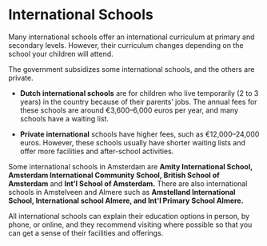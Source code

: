 # International Schools
Many international schools offer an international curriculum at primary and secondary levels. However, their curriculum changes depending on the school your children will attend. 

The government subsidizes some international schools, and the others are private. 

- **Dutch international schools** are for children who live temporarily (2 to 3 years) in the country because of their parents’ jobs. The annual fees for these schools are around €3,600–6,000 euros per year, and many schools have a waiting list. 

- **Private international** schools have higher fees, such as €12,000–24,000 euros. However, these schools usually have shorter waiting lists and offer more facilities and after-school activities. 

Some international schools in Amsterdam are **Amity International School, Amsterdam International Community School, British School of Amsterdam** and **Int'l School of Amsterdam.** There are also international schools in Amstelveen and Almere such as **Amstelland International School, International school Almere, and Int'l Primary School Almere.** 

All international schools can explain their education options in person, by phone, or online, and they recommend visiting where possible so that you can get a sense of their facilities and offerings. 
